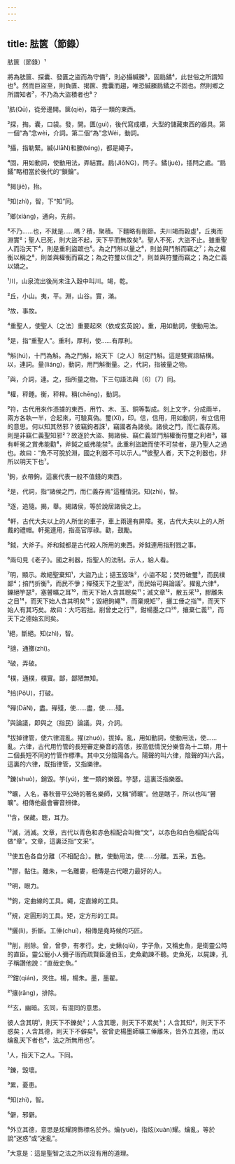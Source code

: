 ```yaml
---
---
---
```

title: 胠篋（節錄）
---




胠篋（節錄）¹

將為胠篋、探囊、發匱之盜而為守備²，則必攝緘縢³，固扃鐍⁴，此世俗之所謂知也⁵。然而巨盜至，則負匱、揭篋、擔囊而趨，唯恐緘縢扃鐍之不固也。然則鄉之所謂知者⁷，不乃為大盜積者也⁸？

¹胠(Qū)，從旁邊開。篋(qiè)，箱子一類的東西。

²探，掏。囊，口袋。發，開。匱(guì)，後代寫成櫃，大型的儲藏東西的器具。第一個“為”念wèi，介詞。第二個“為”念Wéi，動詞。

³攝，指勒緊。緘(JIāN)和縢(téng)，都是繩子。

⁴固，用如動詞，使動用法，弄結實。扃(JIōNG)，閂子。鐍(jué)，插閂之處。“扃鐍”略相當於後代的“鎖鑰”。

⁶揭(jiē)，抬。

⁵知(zhì)，智，下“知”同。

⁷鄉(xiàng)，通向，先前。

⁸不乃......也，不就是......嗎？積，聚積。下麵略有刪節。夫川竭而穀虛¹，丘夷而淵實²；聖人已死，則大盜不起，天下平而無故矣³。聖人不死，大盜不止。雖重聖人而治天下⁴，則是重利盜蹠也⁵。為之鬥斛以量之⁶，則並與鬥斛而竊之⁷；為之權衡以稱之⁸，則並與權衡而竊之；為之符璽以信之⁹，則並與符璽而竊之；為之仁義以矯之。

¹川，山泉流出後尚未注入穀中叫川。竭，乾。

²丘，小山。夷，平。淵，山谷。實，滿。

³故，事故。

⁴重聖人，使聖人〔之法〕重要起來（依成玄英說）。重，用如動詞，使動用法。

⁵是，指“重聖人”。重利，厚利，使......有厚利。

⁶斛(hú)，十鬥為斛。為之鬥斛，給天下〔之人〕制定鬥斛。這是雙賓語結構。以，連詞。量(liáng)，動詞，用鬥斛衡量。之，代詞，指被量之物。

⁷與，介詞，連。之，指所量之物。下三句語法與〔6〕〔7〕同。

⁸權，秤錘。衡，秤桿。稱(chēng)，動詞。

⁹符，古代用來作憑據的東西，用竹、木、玉、銅等製成。刻上文字，分成兩半，兩方各執一半，合起來，可驗真偽。璽(Xǐ)，印。信，信用，用如動詞，有立信用的意思。何以知其然邪？彼竊鉤者誅¹，竊國者為諸侯。諸侯之門，而仁義存焉。則是非竊仁義聖知邪²？故逐於大盜、揭諸侯、竊仁義並鬥斛權衡符璽之利者³，雖有軒冕之賞弗能勸⁴，斧鉞之威弗能禁⁵。此重利盜蹠而使不可禁者，是乃聖人之過也。故曰：“魚不可脫於淵，國之利器不可以示人。”⁶彼聖人者，天下之利器也，非所以明天下也⁷。

¹鉤，衣帶鉤。這裏代表一般不值錢的東西。

²是，代詞，指“諸侯之門，而仁義存焉”這種情況。知(zhì)，智。

³逐，追隨。揭，舉。揭諸侯，等於說居諸侯之上。

⁴軒，古代大夫以上的人所坐的車子，車上兩邊有屏障。冕，古代大夫以上的人所戴的禮帽。軒冕連用，指高官厚祿。勸，鼓勵。

⁵鉞，大斧子。斧和鉞都是古代殺人所用的東西。斧鉞連用指刑戮之事。

⁶兩句見《老子》。國之利器，指聖人的法制。示人，給人看。

⁷明，顯示。故絕聖棄知¹，大盜乃止；擿玉毀珠²，小盜不起；焚符破璽³，而民樸鄙⁴；掊鬥折衡⁵，而民不爭；殫殘天下之聖法⁶，而民始可與論議⁷。擢亂六律⁸，鑠絕竽瑟⁹，塞瞽曠之耳¹⁰，而天下始人含其聰矣¹¹；滅文章¹²，散五采¹³，膠離朱之目¹⁴，而天下始人含其明矣¹⁵；毀絕鉤繩¹⁶，而棄規矩¹⁷，攦工倕之指¹⁸，而天下始人有其巧矣。故曰：大巧若拙。削曾史之行¹⁹，鉗楊墨之口²⁰，攘棄仁義²¹，而天下之德始玄同矣。

¹絕，斷絕。知(zhì)，智。

²擿，通擲(zhì)。

³破，弄破。

⁴樸，通樸，樸實。鄙，鄙陋無知。

⁵掊(PǒU)，打破。

⁶殫(DāN)，盡。殫殘，使......盡，使......殘。

⁷與論議，即與之（指民）論議。與，介詞。

⁸拔掉律管，使六律混亂。擢(zhuó)，拔掉。亂，用如動詞，使動用法，使......亂。六律，古代用竹管的長短審定樂音的高低，按高低情況分樂音為十二類，用十二個長短不同的竹管作標準。其中又分陰陽各六。陽聲的叫六律，陰聲的叫六呂。這裏的六律，既指律管，又指樂律。

⁹鑠(shuò)，銷毀。竽(yú)，笙一類的樂器。竽瑟，這裏泛指樂器。

¹⁰曠，人名，春秋晉平公時的著名樂師，又稱“師曠”。他是瞎子，所以也叫“瞽曠”。相傳他最會審音辨律。

¹¹含，保藏。聰，耳力。

¹²滅，消滅。文章，古代以青色和赤色相配合叫做“文”，以赤色和白色相配合叫做“章”。文章，這裏泛指“文采”。

¹³使五色各自分離（不相配合）。散，使動用法，使......分離。五采，五色。

¹⁴膠，黏住。離朱，一名離婁，相傳是古代眼力最好的人。

¹⁵明，眼力。

¹⁶鉤，定曲線的工具。繩，定直線的工具。

¹⁷規，定圓形的工具。矩，定方形的工具。

¹⁸攦(lì)，折斷。工倕(chuí)，相傳是堯時候的巧匠。

¹⁹削，削除。曾，曾參，有孝行。史，史鰍(qiū)，字子魚，又稱史魚，是衛靈公時的直臣。靈公寵小人彌子瑕而疏賢臣蘧伯玉，史魚勸諫不聽。史魚死，以屍諫，孔子稱讚他說：“直哉史魚。”

²⁰鉗(qián)，夾住。楊，楊朱。墨，墨翟。

²¹攘(rǎng)，排除。

²²玄，幽暗。玄同，有混同的意思。

彼人含其明¹，則天下不鑠矣²；人含其聰，則天下不累矣³；人含其知⁴，則天下不惑矣；人含其德，則天下不僻矣⁵。彼曾史楊墨師曠工倕離朱，皆外立其德，而以爚亂天下者也⁶，法之所無用也⁷。

¹人，指天下之人。下同。

²鑠，毀壞。

³累，憂患。

⁴知(zhì)，智。

⁵僻，邪僻。

⁶外立其德，意思是炫耀誇飾標名於外。爚(yuè)，指炫(xuàn)耀。爚亂，等於說“迷惑”或“迷亂”。

⁷大意是：這是聖智之法之所以沒有用的道理。